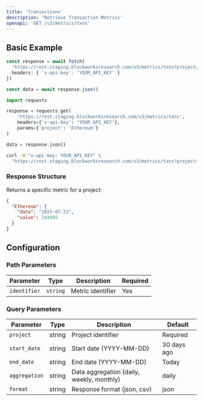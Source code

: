 ```yaml
---
title: 'Transactions'
description: 'Retrieve Transaction Metrics'
openapi: 'GET /v3/metrics/txns'
---
```



<Endpoint method="GET" path="/v3/metrics/txns" size="xl" />

## Basic Example

<CodeGroup>

```typescript TypeScript
const response = await fetch(
  'https://rest.staging.blockworksresearch.com/v3/metrics/txns?project=Ethereum', {
  headers: { 'x-api-key': 'YOUR_API_KEY' }
})

const data = await response.json()
```

```python Python
import requests

response = requests.get(
    'https://rest.staging.blockworksresearch.com/v3/metrics/txns',
    headers={'x-api-key': 'YOUR_API_KEY'},
    params={'project': 'Ethereum'}
)

data = response.json()
```

```bash cURL
curl -H "x-api-key: YOUR_API_KEY" \
  "https://rest.staging.blockworksresearch.com/v3/metrics/txns?project=Ethereum"
```

</CodeGroup>


### Response Structure

Returns a specific metric for a project:

```json
{
  "Ethereum": {
    "date": "2025-07-23",
    "value": 294405
  }
}
```

## Configuration

### Path Parameters

| Parameter | Type | Description | Required |
|-----------|------|-------------|----------|
| `identifier` | `string` | Metric identifier | Yes |

### Query Parameters

| Parameter | Type | Description | Default |
|-----------|------|-------------|---------|
| `project` | string | Project identifier | Required |
| `start_date` | string | Start date (YYYY-MM-DD) | 30 days ago |
| `end_date` | string | End date (YYYY-MM-DD) | Today |
| `aggregation` | string | Data aggregation (daily, weekly, monthly) | daily |
| `format` | string | Response format (json, csv) | json |
